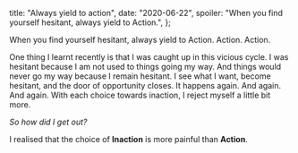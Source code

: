   title: "Always yield to action",
  date: "2020-06-22",
  spoiler: "When you find yourself hesitant, always yield to Action.",
};

<!-- When you find yourself hesitant, always yield to Action. -->

<!--more-->

When you find yourself hesitant, always yield to Action. Action. Action.

One thing I learnt recently is that I was caught up in this vicious cycle. I was hesitant because I am not used to things going my way. And things would never go my way because I remain hesitant. I see what I want, become hesitant, and the door of opportunity closes. It happens again. And again. And again. With each choice towards inaction, I reject myself a little bit more.

_So how did I get out?_

I realised that the choice of **Inaction** is more painful than **Action**.
